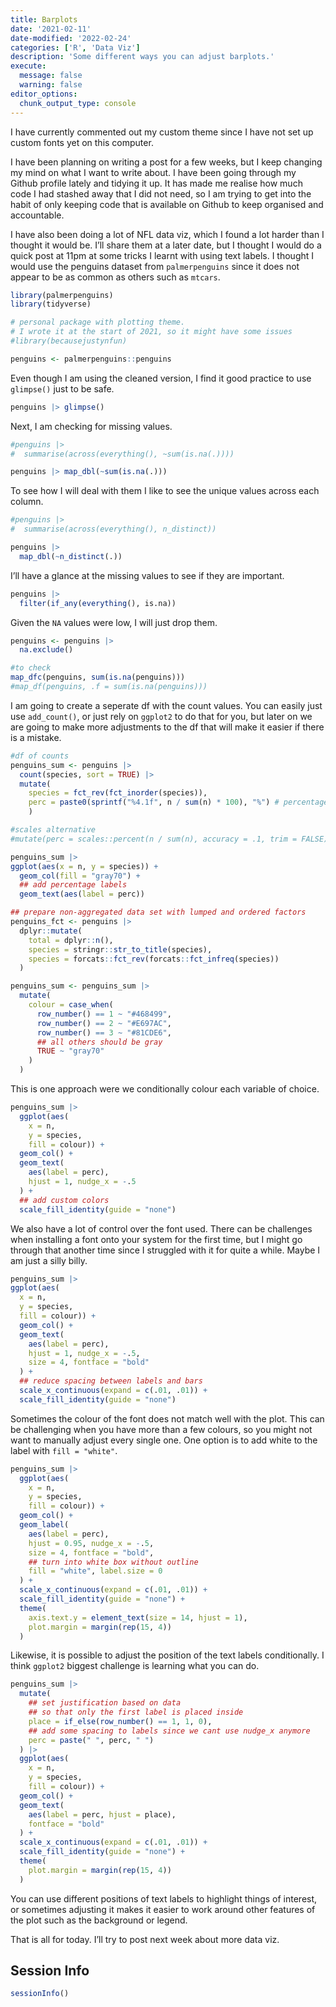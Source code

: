 ```yaml
---
title: Barplots
date: '2021-02-11'
date-modified: '2022-02-24'
categories: ['R', 'Data Viz']
description: 'Some different ways you can adjust barplots.'
execute: 
  message: false
  warning: false
editor_options: 
  chunk_output_type: console
---
```


::: callout-note
I have currently commented out my custom theme since I have not set up custom fonts yet on this computer.
:::

I have been planning on writing a post for a few weeks, but I keep changing my mind on what I want to write about. I have been going through my Github profile lately and tidying it up. It has made me realise how much code I had stashed away that I did not need, so I am trying to get into the habit of only keeping code that is available on Github to keep organised and accountable.

I have also been doing a lot of NFL data viz, which I found a lot harder than I thought it would be. I'll share them at a later date, but I thought I would do a quick post at 11pm at some tricks I learnt with using text labels. I thought I would use the penguins dataset from `palmerpenguins` since it does not appear to be as common as others such as `mtcars`.

```r
library(palmerpenguins)
library(tidyverse)

# personal package with plotting theme. 
# I wrote it at the start of 2021, so it might have some issues
#library(becausejustynfun) 

penguins <- palmerpenguins::penguins
```

Even though I am using the cleaned version, I find it good practice to use `glimpse()` just to be safe.

```r
penguins |> glimpse()
```

Next, I am checking for missing values.

```r
#penguins |>
#  summarise(across(everything(), ~sum(is.na(.))))

penguins |> map_dbl(~sum(is.na(.)))
```

To see how I will deal with them I like to see the unique values across each column.

```r
#penguins |>
#  summarise(across(everything(), n_distinct))

penguins |> 
  map_dbl(~n_distinct(.))
```

I'll have a glance at the missing values to see if they are important.

```r
penguins |> 
  filter(if_any(everything(), is.na)) 
```

Given the `NA` values were low, I will just drop them.

```r
penguins <- penguins |>
  na.exclude()

#to check
map_dfc(penguins, sum(is.na(penguins)))
#map_df(penguins, .f = sum(is.na(penguins)))
```

I am going to create a seperate df with the count values. You can easily just use `add_count()`, or just rely on `ggplot2` to do that for you, but later on we are going to make more adjustments to the df that will make it easier if there is a mistake.

```r
#df of counts
penguins_sum <- penguins |>
  count(species, sort = TRUE) |> 
  mutate(
    species = fct_rev(fct_inorder(species)),
    perc = paste0(sprintf("%4.1f", n / sum(n) * 100), "%") # percentage label
    )

#scales alternative
#mutate(perc = scales::percent(n / sum(n), accuracy = .1, trim = FALSE))
```

```r
penguins_sum |>
ggplot(aes(x = n, y = species)) +
  geom_col(fill = "gray70") +
  ## add percentage labels
  geom_text(aes(label = perc)) 
```

```r
## prepare non-aggregated data set with lumped and ordered factors
penguins_fct <- penguins |> 
  dplyr::mutate(
    total = dplyr::n(),
    species = stringr::str_to_title(species),
    species = forcats::fct_rev(forcats::fct_infreq(species))
  )

penguins_sum <- penguins_sum |> 
  mutate(
    colour = case_when(
      row_number() == 1 ~ "#468499",
      row_number() == 2 ~ "#E697AC",
      row_number() == 3 ~ "#81CDE6",
      ## all others should be gray
      TRUE ~ "gray70"
    )
  )
```

This is one approach were we conditionally colour each variable of choice.

```r
penguins_sum |>
  ggplot(aes(
    x = n, 
    y = species, 
    fill = colour)) +
  geom_col() +
  geom_text(
    aes(label = perc),
    hjust = 1, nudge_x = -.5
  ) +
  ## add custom colors
  scale_fill_identity(guide = "none") 
```

We also have a lot of control over the font used. There can be challenges when installing a font onto your system for the first time, but I might go through that another time since I struggled with it for quite a while. Maybe I am just a silly billy.

```r
penguins_sum |>
ggplot(aes(
  x = n, 
  y = species, 
  fill = colour)) +
  geom_col() +
  geom_text(
    aes(label = perc), 
    hjust = 1, nudge_x = -.5,
    size = 4, fontface = "bold"
  ) +
  ## reduce spacing between labels and bars
  scale_x_continuous(expand = c(.01, .01)) +
  scale_fill_identity(guide = "none") 
```

Sometimes the colour of the font does not match well with the plot. This can be challenging when you have more than a few colours, so you might not want to manually adjust every single one. One option is to add white to the label with `fill = "white"`.

```r
penguins_sum |>
  ggplot(aes(
    x = n, 
    y = species, 
    fill = colour)) +
  geom_col() +
  geom_label(
    aes(label = perc), 
    hjust = 0.95, nudge_x = -.5,
    size = 4, fontface = "bold",
    ## turn into white box without outline
    fill = "white", label.size = 0
  ) +
  scale_x_continuous(expand = c(.01, .01)) +
  scale_fill_identity(guide = "none") +
  theme(
    axis.text.y = element_text(size = 14, hjust = 1),
    plot.margin = margin(rep(15, 4))
  )
```

Likewise, it is possible to adjust the position of the text labels conditionally. I think `ggplot2` biggest challenge is learning what you can do.

```r
penguins_sum |> 
  mutate(
    ## set justification based on data 
    ## so that only the first label is placed inside
    place = if_else(row_number() == 1, 1, 0),
    ## add some spacing to labels since we cant use nudge_x anymore
    perc = paste(" ", perc, " ")
  ) |> 
  ggplot(aes(
    x = n, 
    y = species, 
    fill = colour)) +
  geom_col() +
  geom_text(
    aes(label = perc, hjust = place), 
    fontface = "bold"
  ) +
  scale_x_continuous(expand = c(.01, .01)) +
  scale_fill_identity(guide = "none") +
  theme(
    plot.margin = margin(rep(15, 4))
  )
```

You can use different positions of text labels to highlight things of interest, or sometimes adjusting it makes it easier to work around other features of the plot such as the background or legend.

That is all for today. I'll try to post next week about more data viz.

::: {.callout-tip collapse="true"}
## Session Info
```r
sessionInfo()
```
:::
